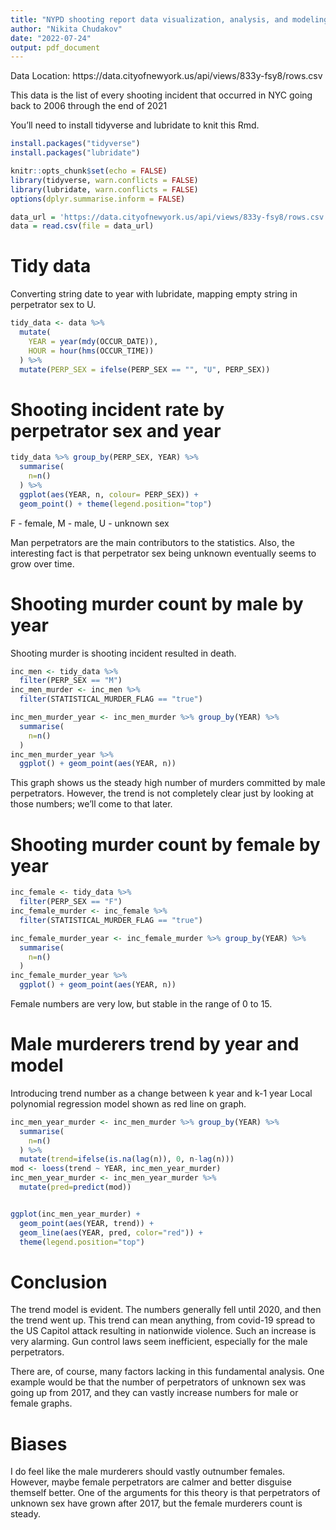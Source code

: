 ```yaml
---
title: "NYPD shooting report data visualization, analysis, and modeling based on perpetrator sex."
author: "Nikita Chudakov"
date: "2022-07-24"
output: pdf_document
---
```

Data Location: https://data.cityofnewyork.us/api/views/833y-fsy8/rows.csv

This data is the list of every shooting incident that occurred in NYC going back to 2006 through the end of 2021


You'll need to install tidyverse and lubridate to knit this Rmd.

```r
install.packages("tidyverse")
install.packages("lubridate")
```

```r
knitr::opts_chunk$set(echo = FALSE)
library(tidyverse, warn.conflicts = FALSE)
library(lubridate, warn.conflicts = FALSE)
options(dplyr.summarise.inform = FALSE)
```

```r
data_url = 'https://data.cityofnewyork.us/api/views/833y-fsy8/rows.csv'
data = read.csv(file = data_url)
```

# Tidy data

Converting string date to year with lubridate, mapping empty string in perpetrator sex to U.

```r
tidy_data <- data %>%
  mutate(
    YEAR = year(mdy(OCCUR_DATE)),
    HOUR = hour(hms(OCCUR_TIME))
  ) %>%
  mutate(PERP_SEX = ifelse(PERP_SEX == "", "U", PERP_SEX))
```

\newpage

# Shooting incident rate by perpetrator sex and year
```r
tidy_data %>% group_by(PERP_SEX, YEAR) %>%
  summarise(
    n=n()
  ) %>% 
  ggplot(aes(YEAR, n, colour= PERP_SEX)) +
  geom_point() + theme(legend.position="top")
```
F - female, M - male, U - unknown sex

Man perpetrators are the main contributors to the statistics. Also, the interesting fact is that perpetrator sex being unknown eventually seems to grow over time.

\newpage

# Shooting murder count by male by year

Shooting murder is shooting incident resulted in death.

```r
inc_men <- tidy_data %>%
  filter(PERP_SEX == "M")
inc_men_murder <- inc_men %>%
  filter(STATISTICAL_MURDER_FLAG == "true")

inc_men_murder_year <- inc_men_murder %>% group_by(YEAR) %>%
  summarise(
    n=n()
  )
inc_men_murder_year %>%
  ggplot() + geom_point(aes(YEAR, n))

```
This graph shows us the steady high number of murders committed by male perpetrators. However, the trend is not completely clear just by looking at those numbers; we'll come to that later.

\newpage

# Shooting murder count by female by year

```r
inc_female <- tidy_data %>%
  filter(PERP_SEX == "F")
inc_female_murder <- inc_female %>%
  filter(STATISTICAL_MURDER_FLAG == "true")

inc_female_murder_year <- inc_female_murder %>% group_by(YEAR) %>%
  summarise(
    n=n()
  )
inc_female_murder_year %>%
  ggplot() + geom_point(aes(YEAR, n))

```
Female numbers are very low, but stable in the range of 0 to 15.

\newpage

# Male murderers trend by year and model

Introducing trend number as a change between k year and k-1 year 
Local polynomial regression model shown as red line on graph.

```r
inc_men_year_murder <- inc_men_murder %>% group_by(YEAR) %>%
  summarise(
    n=n()
  ) %>%
  mutate(trend=ifelse(is.na(lag(n)), 0, n-lag(n)))
mod <- loess(trend ~ YEAR, inc_men_year_murder)
inc_men_year_murder <- inc_men_year_murder %>%
  mutate(pred=predict(mod))


ggplot(inc_men_year_murder) +
  geom_point(aes(YEAR, trend)) + 
  geom_line(aes(YEAR, pred, color="red")) + 
  theme(legend.position="top")
```
\newpage

# Conclusion

The trend model is evident. The numbers generally fell until 2020, and then the trend went up. This trend can mean anything, from covid-19 spread to the US Capitol attack resulting in nationwide violence. Such an increase is very alarming. Gun control laws seem inefficient, especially for the male perpetrators.


There are, of course, many factors lacking in this fundamental analysis. One example would be that the number of perpetrators of unknown sex was going up from 2017, and they can vastly increase numbers for male or female graphs.

# Biases

I do feel like the male murderers should vastly outnumber females. However, maybe female perpetrators are calmer and better disguise themself better. One of the arguments for this theory is that perpetrators of unknown sex have grown after 2017, but the female murderers count is steady.

